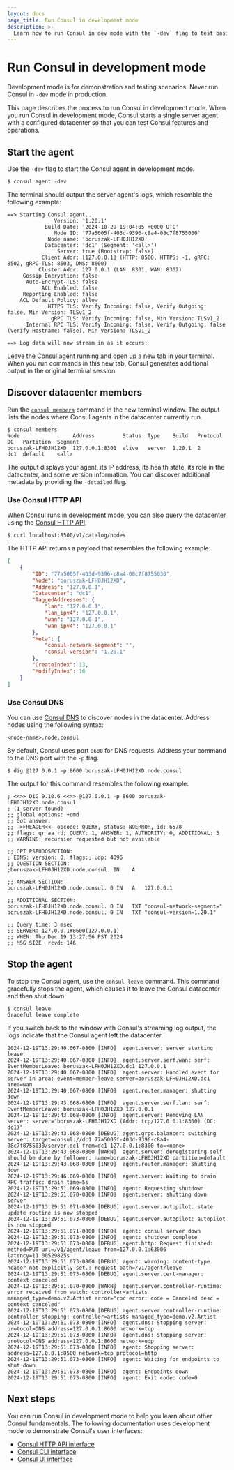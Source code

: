 ```yaml
---
layout: docs
page_title: Run Consul in development mode
description: >-
  Learn how to run Consul in dev mode with the `-dev` flag to test basic configurations and features.
---
```


# Run Consul in development mode

<Warning>

 Development mode is for demonstration and testing scenarios. Never run Consul in `-dev` mode in production.

</Warning>

This page describes the process to run Consul in development mode. When you run Consul in development mode, Consul starts a single server agent with a configured datacenter so that you can test Consul features and operations.

## Start the agent

Use the `-dev` flag to start the Consul agent in development mode.

```shell-session
$ consul agent -dev
```

The terminal should output the server agent's logs, which resemble the following example:

<CodeBlockConfig hideClipboard>

```plaintext
==> Starting Consul agent...
               Version: '1.20.1'
            Build Date: '2024-10-29 19:04:05 +0000 UTC'
               Node ID: '77a5005f-403d-9396-c8a4-08c7f8755030'
             Node name: 'boruszak-LFH0JH12XD'
            Datacenter: 'dc1' (Segment: '<all>')
                Server: true (Bootstrap: false)
           Client Addr: [127.0.0.1] (HTTP: 8500, HTTPS: -1, gRPC: 8502, gRPC-TLS: 8503, DNS: 8600)
          Cluster Addr: 127.0.0.1 (LAN: 8301, WAN: 8302)
     Gossip Encryption: false
      Auto-Encrypt-TLS: false
           ACL Enabled: false
     Reporting Enabled: false
    ACL Default Policy: allow
             HTTPS TLS: Verify Incoming: false, Verify Outgoing: false, Min Version: TLSv1_2
              gRPC TLS: Verify Incoming: false, Min Version: TLSv1_2
      Internal RPC TLS: Verify Incoming: false, Verify Outgoing: false (Verify Hostname: false), Min Version: TLSv1_2

==> Log data will now stream in as it occurs:
```

</CodeBlockConfig>

Leave the Consul agent running and open up a new tab in your terminal. When you run commands in this new tab, Consul generates additional output in the original terminal session.

## Discover datacenter members

Run the [`consul members`](/consul/commands/members) command in the new terminal window. The output lists the nodes where Consul agents in the datacenter currently run.

```shell-session
$ consul members
Node                 Address         Status  Type    Build   Protocol  DC   Partition  Segment
boruszak-LFH0JH12XD  127.0.0.1:8301  alive   server  1.20.1  2         dc1  default    <all>
```

The output displays your agent, its IP address, its health state, its role in the datacenter, and some version information. You can discover additional metadata by providing the `-detailed` flag.

### Use Consul HTTP API

When Consul runs in development mode, you can also query the datacenter using the [Consul HTTP API](/consul/api-docs/).

```shell-session
$ curl localhost:8500/v1/catalog/nodes
```

The HTTP API returns a payload that resembles the following example:

<CodeBlockConfig hideClipboard>

```json
[
    {
        "ID": "77a5005f-403d-9396-c8a4-08c7f8755030",
        "Node": "boruszak-LFH0JH12XD",
        "Address": "127.0.0.1",
        "Datacenter": "dc1",
        "TaggedAddresses": {
            "lan": "127.0.0.1",
            "lan_ipv4": "127.0.0.1",
            "wan": "127.0.0.1",
            "wan_ipv4": "127.0.0.1"
        },
        "Meta": {
            "consul-network-segment": "",
            "consul-version": "1.20.1"
        },
        "CreateIndex": 13,
        "ModifyIndex": 16
    }
]      
```

</CodeBlockConfig>

### Use Consul DNS

You can use [Consul DNS](/consul/docs/services/discovery/dns-overview) to discover nodes in the datacenter. Address nodes using the following syntax: 

<CodeBlockConfig hideClipboard>

```plaintext 
<node-name>.node.consul
```

</CodeBlockConfig>

By default, Consul uses port `8600` for DNS requests. Address your command to the DNS port with the `-p` flag.

```shell-session
$ dig @127.0.0.1 -p 8600 boruszak-LFH0JH12XD.node.consul
```

The output for this command resembles the following example:

<CodeBlockConfig hideClipboard>

```plaintext 
; <<>> DiG 9.10.6 <<>> @127.0.0.1 -p 8600 boruszak-LFH0JH12XD.node.consul
; (1 server found)
;; global options: +cmd
;; Got answer:
;; ->>HEADER<<- opcode: QUERY, status: NOERROR, id: 6578
;; flags: qr aa rd; QUERY: 1, ANSWER: 1, AUTHORITY: 0, ADDITIONAL: 3
;; WARNING: recursion requested but not available

;; OPT PSEUDOSECTION:
; EDNS: version: 0, flags:; udp: 4096
;; QUESTION SECTION:
;boruszak-LFH0JH12XD.node.consul. IN	A

;; ANSWER SECTION:
boruszak-LFH0JH12XD.node.consul. 0 IN	A	127.0.0.1

;; ADDITIONAL SECTION:
boruszak-LFH0JH12XD.node.consul. 0 IN	TXT	"consul-network-segment="
boruszak-LFH0JH12XD.node.consul. 0 IN	TXT	"consul-version=1.20.1"

;; Query time: 3 msec
;; SERVER: 127.0.0.1#8600(127.0.0.1)
;; WHEN: Thu Dec 19 13:27:56 PST 2024
;; MSG SIZE  rcvd: 146
```

</CodeBlockConfig>

## Stop the agent

To stop the Consul agent, use the `consul leave` command. This command gracefully stops the agent, which causes it to leave the Consul datacenter and then shut down.

```shell-session
$ consul leave
Graceful leave complete
```

If you switch back to the window with Consul's streaming log output, the logs indicate that the Consul agent left the datacenter.

<CodeBlockConfig hideClipboard>

```log
2024-12-19T13:29:40.067-0800 [INFO]  agent.server: server starting leave
2024-12-19T13:29:40.067-0800 [INFO]  agent.server.serf.wan: serf: EventMemberLeave: boruszak-LFH0JH12XD.dc1 127.0.0.1
2024-12-19T13:29:40.067-0800 [INFO]  agent.server: Handled event for server in area: event=member-leave server=boruszak-LFH0JH12XD.dc1 area=wan
2024-12-19T13:29:40.067-0800 [INFO]  agent.router.manager: shutting down
2024-12-19T13:29:43.068-0800 [INFO]  agent.server.serf.lan: serf: EventMemberLeave: boruszak-LFH0JH12XD 127.0.0.1
2024-12-19T13:29:43.068-0800 [INFO]  agent.server: Removing LAN server: server="boruszak-LFH0JH12XD (Addr: tcp/127.0.0.1:8300) (DC: dc1)"
2024-12-19T13:29:43.068-0800 [DEBUG] agent.grpc.balancer: switching server: target=consul://dc1.77a5005f-403d-9396-c8a4-08c7f8755030/server.dc1 from=dc1-127.0.0.1:8300 to=<none>
2024-12-19T13:29:43.068-0800 [WARN]  agent.server: deregistering self should be done by follower: name=boruszak-LFH0JH12XD partition=default
2024-12-19T13:29:43.068-0800 [INFO]  agent.router.manager: shutting down
2024-12-19T13:29:46.069-0800 [INFO]  agent.server: Waiting to drain RPC traffic: drain_time=5s
2024-12-19T13:29:51.069-0800 [INFO]  agent: Requesting shutdown
2024-12-19T13:29:51.070-0800 [INFO]  agent.server: shutting down server
2024-12-19T13:29:51.071-0800 [DEBUG] agent.server.autopilot: state update routine is now stopped
2024-12-19T13:29:51.073-0800 [DEBUG] agent.server.autopilot: autopilot is now stopped
2024-12-19T13:29:51.071-0800 [INFO]  agent: consul server down
2024-12-19T13:29:51.073-0800 [INFO]  agent: shutdown complete
2024-12-19T13:29:51.073-0800 [DEBUG] agent.http: Request finished: method=PUT url=/v1/agent/leave from=127.0.0.1:63006 latency=11.00529825s
2024-12-19T13:29:51.073-0800 [DEBUG] agent: warning: content-type header not explicitly set.: request-path=/v1/agent/leave
2024-12-19T13:29:51.073-0800 [DEBUG] agent.server.cert-manager: context canceled
2024-12-19T13:29:51.070-0800 [WARN]  agent.server.controller-runtime: error received from watch: controller=artists managed_type=demo.v2.Artist error="rpc error: code = Canceled desc = context canceled"
2024-12-19T13:29:51.073-0800 [DEBUG] agent.server.controller-runtime: controller stopping: controller=artists managed_type=demo.v2.Artist
2024-12-19T13:29:51.073-0800 [INFO]  agent.dns: Stopping server: protocol=DNS address=127.0.0.1:8600 network=tcp
2024-12-19T13:29:51.073-0800 [INFO]  agent.dns: Stopping server: protocol=DNS address=127.0.0.1:8600 network=udp
2024-12-19T13:29:51.073-0800 [INFO]  agent: Stopping server: address=127.0.0.1:8500 network=tcp protocol=http
2024-12-19T13:29:51.073-0800 [INFO]  agent: Waiting for endpoints to shut down
2024-12-19T13:29:51.073-0800 [INFO]  agent: Endpoints down
2024-12-19T13:29:51.073-0800 [INFO]  agent: Exit code: code=0
```

</CodeBlockConfig>

## Next steps

You can run Consul in development mode to help you learn about other Consul fundamentals. The following documentation uses development mode to demonstrate Consul's user interfaces:

- [Consul HTTP API interface](/consul/docs/fundamentals/interface/api)
- [Consul CLI interface](/consul/docs/fundamentals/interface/cli)
- [Consul UI interface](/consul/docs/fundamentals/interface/ui)